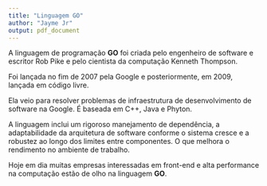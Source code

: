 ```yaml
---
title: "Linguagem GO"
author: "Jayme Jr"
output: pdf_document
---
```


A linguagem de programação **GO** foi criada pelo engenheiro de software
e escritor Rob Pike e pelo cientista da computação Kenneth Thompson.

Foi lançada no fim de 2007 pela Google e posteriormente, em 2009, 
lançada em código livre.

Ela veio para resolver problemas de infraestrutura de desenvolvimento de
software na Google. É baseada em C++, Java e Phyton.

A linguagem inclui um rigoroso manejamento de dependência, a 
adaptabilidade da arquitetura de software conforme o sistema cresce e a 
robustez ao longo dos limites entre componentes. O que melhora o 
rendimento no ambiente de trabalho.

Hoje em dia muitas empresas interessadas em front-end e alta performance
na computação estão de olho na linguagem **GO**.

